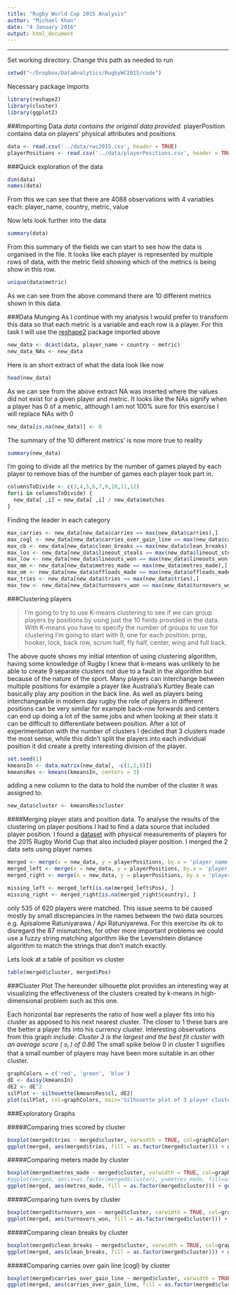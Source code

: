 ```yaml
---
title: "Rugby World Cup 2015 Analysis"
author: "Michael Khan"
date: "4 January 2016"
output: html_document
---
```


----
Set working directory. 
Change this path as needed to run
```r
setwd("~/Dropbox/DataAnalytics/RugbyWC2015/code")
```


Necessary package imports
```r
library(reshape2)
library(cluster)
library(ggplot2)
```

###Importing Data
*data contains the original data provided.
*playerPosition contains data on players' physical attributes and positions
```r
data <- read.csv('../data/rwc2015.csv', header = TRUE)
playerPositions <- read.csv('../data/playerPositions.csv', header = TRUE)
```


###Quick exploration of the data
```r
dim(data)
names(data)
```
From this we can see that there are 4088 observations with 4 variables each: player_name, country, metric, value


Now lets look further into the data
```r
summary(data)
```
From this summary of the fields we can start to see how the data is organised in the file.
It looks like each player is represented by multiple rows of data, with the metric field showing which of the metrics is being show in this row.
```r
unique(data$metric)
```
As we can see from the above command there are 10 different metrics shown in this data.


###Data Munging
As I continue with my analysis I would prefer to transform this data so that each metric is a variable and each row is a player.
For this task I will use the [reshape2](https://cran.r-project.org/web/packages/reshape2/index.html) package imported above

```r
new_data <- dcast(data, player_name + country ~ metric)
new_data_NAs <- new_data
```

Here is an short extract of what the data look like now
```r
head(new_data)
```
As we can see from the above extract NA was inserted where the values did not exist for a given player and metric. It looks like the NAs signify when a player has 0 of a metric, although I am not 100% sure for this exercise I will replace NAs with 0
```r
new_data[is.na(new_data)] <- 0
```
The summary of the 10 different metrics' is now more true to reality
```r
summary(new_data)
```


I'm going to divide all the metrics by the number of games played by each player to remove bias of the number of games each player took part in.
```r
columnsToDivide <- c(3,4,5,6,7,9,10,11,12)
for(i in columnsToDivide) {
  new_data[ ,i] = new_data[ ,i] / new_data$matches
} 
```


Finding the leader in each category 
```r
max_carries <- new_data[new_data$carries == max(new_data$carries),]
max_cogl <- new_data[new_data$carries_over_gain_line == max(new_data$carries_over_gain_line),]
max_cb <- new_data[new_data$clean_breaks == max(new_data$clean_breaks),]
max_los <- new_data[new_data$lineout_steals == max(new_data$lineout_steals),]
max_low <- new_data[new_data$lineouts_won == max(new_data$lineouts_won),]
max_mm <- new_data[new_data$metres_made == max(new_data$metres_made),]
max_om <- new_data[new_data$offloads_made == max(new_data$offloads_made),]
max_tries <- new_data[new_data$tries == max(new_data$tries),]
max_tow <- new_data[new_data$turnovers_won == max(new_data$turnovers_won),]
```


###Clustering players

> I'm going to try to use K-means clustering to see if we can group players by positions by using just the 10 fields provided in the data. With K-means you have to specify the number of groups to use for clustering I'm going to start with 9, one for each position: prop, hooker, lock, back row, scrum half, fly half, center, wing and full back. 

The above quote shows my initial intention of using clustering algorithm, having some knowledge of Rugby I knew that k-means was unlikely to be able to create 9 separate clusters not due to a fault in the algorithm but because of the nature of the sport. Many players can interchange between multiple positions for example a player like Australia's Kurtley Beale can basically play any position in the back line. As well as players being interchangeable in modern day rugby the role of players in different positions can be very similar for example back-row forwards and centers can end up doing a lot of the same jobs and when looking at their stats it can be difficult to differentiate between position.
After a lot of experimentation with the number of clusters I decided that 3 clusters made the most sense, while this didn't split the players into each individual position it did create a pretty interesting division of the player. 
```r
set.seed(1)
kmeansIn <- data.matrix(new_data[, -c(1,2,8)])
kmeansRes <- kmeans(kmeansIn, centers = 3)
```

adding a new column to the data to hold the number of the cluster it was assigned to.
```r
new_data$cluster <- kmeansRes$cluster
```


####Merging player stats and position data.
To analyse the results of the clustering on player positions I had to find a data source that included player position.
I found a [dataset](http://www.rugbyhow.com/2015RWC-all-player-sizes.html#AName order) with physical measurements of players for the 2015 Rugby World Cup that also included player position. I merged the 2 data sets using player names 
```r
merged <- merge(x = new_data, y = playerPositions, by.x = 'player_name', by.y = 'Player.name')
merged_left <- merge(x = new_data, y = playerPositions, by.x = 'player_name', by.y = 'Player.name', all.x = TRUE)
merged_right <- merge(x = new_data, y = playerPositions, by.x = 'player_name', by.y = 'Player.name', all.y = TRUE)

missing_left <- merged_left[is.na(merged_left$Pos), ]
missing_right <- merged_right[is.na(merged_right$country), ]
```
only 535 of 620 players were matched. This issue seems to be caused mostly by small discrepancies in the names between the two data sources e.g. Apisalome Ratuniyarawa / Api Ratuniyarewa. For this exercise its ok to disregard the 87 mismatches, for other more important problems we could use a fuzzy string matching algorithm like the Levenshtein distance algorithm to match the strings that don't match exactly.

Lets look at a table of position vs cluster
```r
table(merged$cluster, merged$Pos)
```



###Cluster Plot
The hereunder silhouette plot provides an interesting way at visualizing the effectiveness of the clusters created by k-means in high-dimensional problem such as this one.  

Each horizontal bar represents the ratio of how well a player fits into his cluster as apposed to his next nearest cluster. The closer to 1 these bars are the better a player fits into his currency cluster.
Interesting observations from this graph include:
 *Cluster 3 is the largest and the best fit cluster with an average score ( s~i~ ) of 0.86
 *The small spike below 0 in cluster 1 signifies that a small number of players may have been more suitable in an other cluster. 
```r
graphColors = c('red', 'green', 'blue')
dE <- daisy(kmeansIn)
dE2 <- dE^2
silPlot <- silhouette(kmeansRes$cl, dE2)
plot(silPlot, col=graphColors, main='Silhouette plot of 3 player clusters')
```



###Exploratory Graphs

#####Comparing tries scored by cluster
```r
boxplot(merged$tries ~ merged$cluster, varwidth = TRUE, col=graphColors, xlab='Cluster', ylab='Tries scored per game', main='Tries scored per game cluster comparison')
ggplot(merged, aes(merged$tries, fill = as.factor(merged$cluster))) + geom_density(alpha = 0.2)
```


#####Comparing meters made by cluster
```r
boxplot(merged$metres_made ~ merged$cluster, varwidth = TRUE, col=graphColors, xlab='Cluster', ylab='Meters made per game', main='Meters made cluster comparison')
#ggplot(merged, aes(x=as.factor(merged$cluster), y=metres_made, fill=as.factor(merged$cluster))) + geom_boxplot() + scale_fill_discrete(name = 'Clusters')
ggplot(merged, aes(metres_made, fill = as.factor(merged$cluster))) + geom_density(alpha = 0.2) + scale_fill_discrete(name = 'Clusters') + ggtitle('Meters made cluster comparison')
```

#####Comparing turn overs by cluster
```r
boxplot(merged$turnovers_won ~ merged$cluster, varwidth = TRUE, col=graphColors, xlab='Cluster', ylab='Meters made per game', main='Meters made cluster comparison')
ggplot(merged, aes(turnovers_won, fill = as.factor(merged$cluster))) + geom_density(alpha = 0.2) + scale_fill_discrete(name = 'Clusters')
```

#####Comparing clean breaks by cluster
```r
boxplot(merged$clean_breaks ~ merged$cluster, varwidth = TRUE, col=graphColors, xlab='Cluster', ylab='Clean breaks made per game', main='Clean breaks made cluster comparison')
ggplot(merged, aes(clean_breaks, fill = as.factor(merged$cluster))) + geom_density(alpha = 0.2) + scale_fill_discrete(name = 'Clusters')
```

#####Comparing carries over gain line (cogl) by cluster
```r
boxplot(merged$carries_over_gain_line ~ merged$cluster, varwidth = TRUE, col=graphColors, xlab='Cluster', ylab='Carries over gain line per game', main='Carries over gain line cluster comparison')
ggplot(merged, aes(carries_over_gain_line, fill = as.factor(merged$cluster))) + geom_density(alpha = 0.2) + scale_fill_discrete(name = 'Clusters') + ggtitle('Carries over gain line cluster comparison')
```
